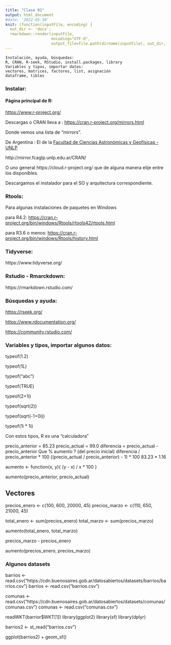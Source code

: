 ```yaml
---
title: "Clase 01"
output: html_document
#date: '2022-05-30'
knit: (function(inputFile, encoding) {
  out_dir <- 'docs';
  rmarkdown::render(inputFile,
                    encoding="UTF-8",
                    output_file=file.path(dirname(inputFile), out_dir, 'clase01.html')) })
---
```


```
Instalación, ayuda, búsquedas:
R, CRAN, R-seek, RStudio, install.packages, library
Variables y tipos, importar datos:
vectores, matrices, factores, list, asignación
dataframe, tibles
```


### Instalar:

#### Página principal de R:
[https://www.r-project.org/](https://www.r-project.org/)

Descargas o CRAN lleva a : [https://cran.r-project.org/mirrors.html](https://cran.r-project.org/mirrors.html)

Donde vemos una lista de "mirrors".

De Argentina : El de la [Facultad de Ciencias Astronómicas y Geofísicas - UNLP](https://www.fcaglp.unlp.edu.ar/)

http://mirror.fcaglp.unlp.edu.ar/CRAN/

O uno general https://cloud.r-project.org/ que de alguna manera elije entre los disponibles.

Descargamos el instalador para el SO y arquitectura correspondiente.


### Rtools:
Para algunas instalaciones de paquetes en Windows

para R4.2:
[https://cran.r-project.org/bin/windows/Rtools/rtools42/rtools.html](https://cran.r-project.org/bin/windows/Rtools/rtools42/rtools.html)

para R3.6 o menos:
[https://cran.r-project.org/bin/windows/Rtools/history.html](https://cran.r-project.org/bin/windows/Rtools/history.html)


### Tidyverse:
https://www.tidyverse.org/

### Rstudio - Rmarckdown:
https://rmarkdown.rstudio.com/

### Búsquedas y ayuda:

[https://rseek.org/](https://rseek.org/)

[https://www.rdocumentation.org/](https://www.rdocumentation.org/)

[https://community.rstudio.com/](https://community.rstudio.com/)

### Variables y tipos, importar algunos datos:

typeof(1.2)

typeof(1L)

typeof("abc")

typeof(TRUE)

typeof(2+1i)

typeof(sqrt(2))

typeof(sqrt(-1+0i))

typeof(1i * 1i)

Con estos tipos, R es una "calculadora"

precio_anterior = 85.23
precio_actual = 99.0
diferencia = precio_actual - precio_anterior
Que % aumento ? (del precio inicial)
diferencia / precio_anterior * 100
((precio_actual / precio_anterior) - 1) * 100
83.23 * 1.16

aumento <- function(x, y){
  (y - x) / x * 100
}

aumento(precio_anterior, precio_actual)

## Vectores

precios_enero <- c(100, 600, 20000, 45)
precios_marzo <- c(110, 650, 21000, 45)

total_enero <- sum(precios_enero)
total_marzo <- sum(precios_marzo)

aumento(total_enero, total_marzo)

precios_marzo - precios_enero

aumento(precios_enero, precios_marzo)

### Algunos datasets

barrios <- read.csv("https://cdn.buenosaires.gob.ar/datosabiertos/datasets/barrios/barrios.csv")
barrios <- read.csv("barrios.csv")

comunas <- read.csv("https://cdn.buenosaires.gob.ar/datosabiertos/datasets/comunas/comunas.csv")
comunas <- read.csv("comunas.csv")



readWKT(barrior$WKT[1])
library(ggplot2)
library(sf)
library(dplyr)

barrios2 <- st_read("barrios.csv")

ggplot(barrios2) + 
geom_sf()

